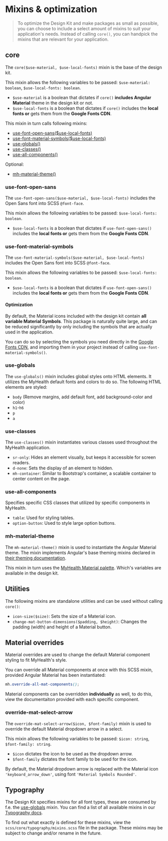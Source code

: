 
<Meta title="Foundations/Mixins & optimization" />

# Mixins & optimization

> To optimize the Design Kit and make packages as small as possible, you can choose to include a select amount of mixins to suit your application's needs.
> Instead of calling `core()`, you can handpick the mixins that are relevant for your application.

## core

The `core($use-material, $use-local-fonts)` mixin is the base of the design kit.

This mixin allows the following variables to be passed: `$use-material: boolean`, `$use-local-fonts: boolean`.

- `$use-material` is a boolean that dictates if `core()` **includes Angular Material** theme in the design kit or not.
- `$use-local-fonts` is a boolean that dictates if `core()` includes the **local fonts or** gets them from the **Google Fonts CDN**.

This mixin in turn calls following mixins:

- [use-font-open-sans($use-local-fonts)](#use-font-open-sans)
- [use-font-material-symbols($use-local-fonts)](#use-font-material-symbols)
- [use-globals()](#use-globals)
- [use-classes()](#use-classes)
- [use-all-components()](#use-all-components)

Optional:

- [mh-material-theme()](#mh-material-theme)

### use-font-open-sans

The `use-font-open-sans($use-material, $use-local-fonts)` includes the Open Sans font into SCSS `@font-face`.

This mixin allows the following variables to be passed: `$use-local-fonts: boolean`.

- `$use-local-fonts` is a boolean that dictates if `use-font-open-sans()` includes the **local fonts or** gets them from the **Google Fonts CDN**.

### use-font-material-symbols

The `use-font-material-symbols($use-material, $use-local-fonts)` includes the Open Sans font into SCSS `@font-face`.

This mixin allows the following variables to be passed: `$use-local-fonts: boolean`.

- `$use-local-fonts` is a boolean that dictates if `use-font-open-sans()` includes the **local fonts or** gets them from the **Google Fonts CDN**.

#### Optimization

By default, the Material icons included with the design kit contain **all variable Material Symbols**.
This package is naturally quite large, and can be reduced significantly by only including the symbols that are actually used in the application.

You can do so by selecting the symbols you need directly in the [Google Fonts CDN](https://fonts.google.com/icons?icon.style=Rounded),
and importing them in your project instead of calling `use-font-material-symbols()`.

### use-globals

The `use-globals()` mixin includes global styles onto HTML elements. It utilizes the MyHealth default fonts and colors to do so.
The following HTML elements are styled:

- `body` (Remove margins, add default font, add background-color and color)
- `h1`-`h6`
- `p`
- `a`

### use-classes

The `use-classes()` mixin instantiates various classes used throughout the MyHealth application.

- `sr-only`: Hides an element visually, but keeps it accessible for screen readers.
- `d-none`: Sets the display of an element to hidden.
- `mh-container`: Similar to Bootstrap's container, a scalable container to center content on the page.

### use-all-components

Specifies specific CSS classes that utilized by specific components in MyHealth.

- `table`: Used for styling tables.
- `option-button`: Used to style large option buttons.

### mh-material-theme

The `mh-material-theme()` mixin is used to instantiate the Angular Material theme.
The mixin implements Angular's base theming mixins declared in [their theming documentation](https://material.angular.io/guide/theming).

This mixin in turn uses the [MyHealth Material palette](/docs/foundations-material--docs). Which's variables are available in the design kit.

## Utilities

The following mixins are standalone utilities and can be used without calling `core()`:

- `icon-size($size)`: Sets the size of a Material icon.
- `change-mat-button-dimensions($padding, $height)`: Changes the padding (width) and height of a Material button.

## Material overrides

Material overrides are used to change the default Material component styling to fit MyHealth's style.

You can override all Material components at once with this SCSS mixin, provided Angular Material has been instantiated:

```scss
mh.override-all-mat-components();
```

Material components can be overridden **individually** as well, to do this, view the documentaiton provided with each specific component.

### override-mat-select-arrow

The `override-mat-select-arrow($icon, $font-family)` mixin is used to override the default Material dropdown arrow in a select.

This mixin allows the following variables to be passed: `$icon: string`, `$font-family: string`.

- `$icon` dictates the icon to be used as the dropdown arrow.
- `$font-family` dictates the font family to be used for the icon.

By default, the Material dropdown arrow is replaced with the Material icon `'keyboard_arrow_down'`, using font `'Material Symbols Rounded'`.

## Typography

The Design Kit specifies mixins for all font types, these are consumed by f.e. the [use-globals](#use-globals) mixin.
You can find a list of all available mixins in our [Typography docs](/docs/foundations-typography--docs#presets).

To find out what exactly is defined for these mixins, view the `scss/core/typography/mixins.scss` file in the package.
These mixins may be subject to change and/or rename in the future.
